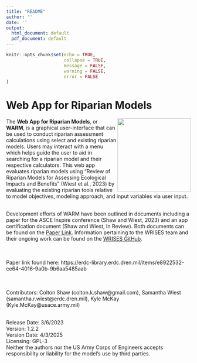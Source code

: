 ```yaml
---
title: "README"
author: ''
date: ''
output:
  html_document: default
  pdf_document: default
---
```


```r
knitr::opts_chunk$set(echo = TRUE,
                      collapse = TRUE,
                      message = FALSE,
                      warning = FALSE,
                      error = FALSE
)
```


# Web App for Riparian Models

<img src="SmallStream2WestPoint.jpg" align="right" width=200/>

The **Web App for Riparian Models**, or **WARM**, is a graphical user-interface that can be used to conduct riparian assessment calculations using select and existing riparian models. Users may interact with a menu which helps guide the user to aid in searching for a riparian model and their respective calculators. This web app evaluates riparian models using "Review of Riparian Models for Assessing Ecological Impacts and Benefits" (Wiest et al., 2023) by evaluating the existing riparian tools relative to model objectives, modeling approach, and input variables via user input. 

<br />
Development efforts of WARM have been outlined in documents including a paper for the ASCE Inspire conference (Shaw and Wiest, 2023) and an app certification document (Shaw and Wiest, In Review). Both documents can be found on the [Paper Link](https://erdc-library.erdc.dren.mil/items/e8922532-ce64-4016-9a0b-9b6aa5485aab). Information pertaining to the WRISES team and their ongoing work can be found on the [WRISES GitHub](https://github.com/USACE-WRISES).

<br /><br />
Paper link found here: https://erdc-library.erdc.dren.mil/items/e8922532-ce64-4016-9a0b-9b6aa5485aab

<br /><br />
Contributors: Colton Shaw (colton.k.shaw@gmail.com), Samantha Wiest (samantha.r.wiest@erdc.dren.mil), Kyle McKay (Kyle.McKay@usace.army.mil)

<br />
Release Date: 3/6/2023
<br />
Version: 1.2.2
<br />
Version Date: 4/3/2025 
<br />
Licensing: GPL-3
<br />
Neither the authors nor the US Army Corps of Engineers accepts responsibility or liability for the model's use by third parties.

